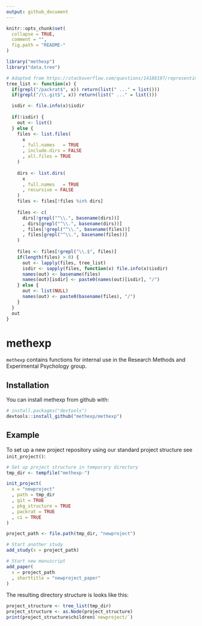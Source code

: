 ```yaml
---
output: github_document
---
```


<!-- README.md is generated from README.Rmd. Please edit that file -->

```r
knitr::opts_chunk$set(
  collapse = TRUE,
  comment = "",
  fig.path = "README-"
)

library("methexp")
library("data.tree")

# Adapted from https://stackoverflow.com/questions/14188197/representing-a-directory-tree-as-a-recursive-list
tree_list <- function(x) {
  if(grepl("/packrat$", x)) return(list(" ..." = list()))
  if(grepl("/\\.git$", x)) return(list(" ..." = list()))

  isdir <- file.info(x)$isdir
  
  if(!isdir) {
    out <- list()
  } else {
    files <- list.files(
      x
      , full.names   = TRUE
      , include.dirs = FALSE
      , all.files = TRUE
    )
    
    dirs <- list.dirs(
      x
      , full.names   = TRUE
      , recursive = FALSE
    )
    files <- files[!files %in% dirs]
    
    files <- c(
      dirs[!grepl("^\\.", basename(dirs))]
      , dirs[grepl("^\\.", basename(dirs))]
      , files[!grepl("^\\.", basename(files))]
      , files[grepl("^\\.", basename(files))]
    )
    
    files <- files[!grepl("\\.$", files)]
    if(length(files) > 0) {
      out <- lapply(files, tree_list)
      isdir <- sapply(files, function(x) file.info(x)$isdir)
      names(out) <- basename(files)
      names(out)[isdir] <- paste0(names(out)[isdir], "/")
    } else {
      out <- list(NULL)
      names(out) <- paste0(basename(files), "/")
    }
  }
  out
}
```

# methexp

`methexp` contains functions for internal use in the Research Methods and Experimental Psychology group.

## Installation

You can install methexp from github with:

```r
# install.packages("devtools")
devtools::install_github("methexp/methexp")
```

## Example

To set up a new project repository using our standard project structure see `init_project()`:

```r
# Set up project structure in temporary directory
tmp_dir <- tempfile("methexp-")

init_project(
  x = "newproject"
  , path = tmp_dir
  , git = TRUE
  , pkg_structure = TRUE
  , packrat = TRUE
  , ci = TRUE
)

project_path <- file.path(tmp_dir, "newproject")

# Start another study
add_study(x = project_path)

# Start new manuscript
add_paper(
  x = project_path
  , shorttitle = "newproject_paper"
)
```

The resulting directory structure is looks like this:

```r
project_structure <- tree_list(tmp_dir)
project_structure <- as.Node(project_structure)
print(project_structure$children$`newproject/`)
```

